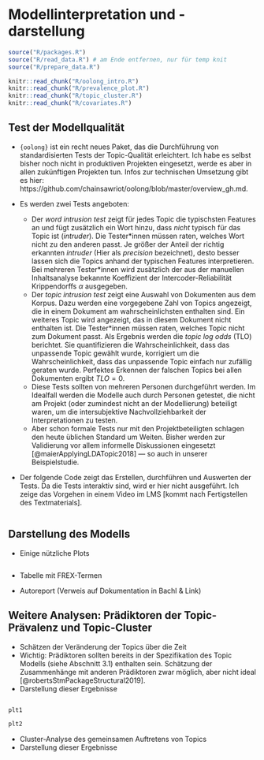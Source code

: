 # Modellinterpretation und -darstellung

```r
source("R/packages.R")
source("R/read_data.R") # am Ende entfernen, nur für temp knit
source("R/prepare_data.R")
```

```r
knitr::read_chunk("R/oolong_intro.R")
knitr::read_chunk("R/prevalence_plot.R")
knitr::read_chunk("R/topic_cluster.R")
knitr::read_chunk("R/covariates.R")
```

## Test der Modellqualität

* `{oolong}` ist ein recht neues Paket, das die Durchführung von standardisierten Tests der Topic-Qualität erleichtert. Ich habe es selbst bisher noch nicht in produktiven Projekten eingesetzt, werde es aber in allen zukünftigen Projekten tun. Infos zur technischen Umsetzung gibt es hier: https://github.com/chainsawriot/oolong/blob/master/overview_gh.md.

* Es werden zwei Tests angeboten:
  * Der *word intrusion test* zeigt für jedes Topic die typischsten Features an und fügt zusätzlich ein Wort hinzu, dass *nicht* typisch für das Topic ist (*intruder*). Die Tester\*innen müssen raten, welches Wort nicht zu den anderen passt. Je größer der Anteil der richtig erkannten *intruder* (Hier als *precision* bezeichnet), desto besser lassen sich die Topics anhand der typischen Features interpretieren. Bei mehreren Tester\*innen wird zusätzlich der aus der manuellen Inhaltsanalyse bekannte Koeffizient der Intercoder-Reliabilität Krippendorffs $\alpha$ ausgegeben.
  * Der *topic intrusion test* zeigt eine Auswahl von Dokumenten aus dem Korpus. Dazu werden eine vorgegebene Zahl von Topics angezeigt, die in einem Dokument am wahrscheinlichsten enthalten sind. Ein weiteres Topic wird angezeigt, das in diesem Dokument nicht enthalten ist. Die Tester\*innen müssen raten, welches Topic nicht zum Dokument passt. Als Ergebnis werden die *topic log odds* (TLO) berichtet. Sie quantifizieren die Wahrscheinlichkeit, dass das unpassende Topic gewählt wurde, korrigiert um die Wahrscheinlichkeit, dass das unpassende Topic einfach nur zufällig geraten wurde. Perfektes Erkennen der falschen Topics bei allen Dokumenten ergibt $TLO = 0$.
  * Diese Tests sollten von mehreren Personen durchgeführt werden. Im Idealfall werden die Modelle auch durch Personen getestet, die nicht am Projekt (oder zumindest nicht an der Modellierung) beteiligt waren, um die intersubjektive Nachvollziehbarkeit der Interpretationen zu testen.
  * Aber schon formale Tests nur mit den Projektbeteiligten schlagen den heute üblichen Standard um Weiten. Bisher werden zur Validierung vor allem informelle Diskussionen eingesetzt [@maierApplyingLDATopic2018] --- so auch in unserer Beispielstudie.

* Der folgende Code zeigt das Erstellen, durchführen und Auswerten der Tests. Da die Tests interaktiv sind, wird er hier nicht ausgeführt. Ich zeige das Vorgehen in einem Video im LMS [kommt nach Fertigstellen des Textmaterials].

```r

```


## Darstellung des Modells

* Einige nützliche Plots

```r

```

* Tabelle mit FREX-Termen

* Autoreport (Verweis auf Dokumentation in Bachl & Link)


## Weitere Analysen: Prädiktoren der Topic-Prävalenz und Topic-Cluster

* Schätzen der Veränderung der Topics über die Zeit
* Wichtig: Prädiktoren sollten bereits in der Spezifikation des Topic Modells (siehe Abschnitt 3.1) enthalten sein. Schätzung der Zusammenhänge mit anderen Prädiktoren zwar möglich, aber nicht ideal [@robertsStmPackageStructural2019].
* Darstellung dieser Ergebnisse

```r

```

```r
plt1
```

```r
plt2
```


* Cluster-Analyse des gemeinsamen Auftretens von Topics
* Darstellung dieser Ergebnisse

```r

```

